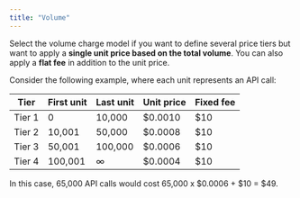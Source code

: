```yaml
---
title: "Volume"
---
```


Select the volume charge model if you want to define several price tiers but
want to apply a **single unit price based on the total volume**. You can also
apply a **flat fee** in addition to the unit price.

Consider the following example, where each unit represents an API call:

| Tier   | First unit | Last unit | Unit price | Fixed fee  |
| ------ | ---------- | --------- | ---------- | ---------- |
| Tier 1 | 0          | 10,000    | \$0.0010   | \$10       |
| Tier 2 | 10,001     | 50,000    | \$0.0008   | \$10       |
| Tier 3 | 50,001     | 100,000   | \$0.0006   | \$10       |
| Tier 4 | 100,001    | ∞         | \$0.0004   | \$10       |

In this case, 65,000 API calls would cost 65,000 x \$0.0006 + \$10 = \$49.